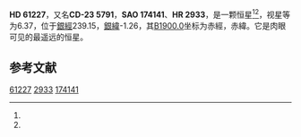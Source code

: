 {{Starbox begin
| name = HD 61227
}}
{{Starbox observe
| epoch = [[J2000.0|J2000.0]]
| constell = [[大犬座|大犬座]]<ref name=SIMBAD>{{cite web
 | url=http://simbad.u-strasbg.fr/simbad/sim-id?Ident=HR+2933
 | title=Pulsating variable Star
 | publisher=Centre de Données astronomiques de Strasbourg
 | work=SIMBAD
 | accessdate=2012-07-13
 | archive-date=2016-03-18
 | archive-url=https://web.archive.org/web/20160318220125/http://simbad.u-strasbg.fr/simbad/sim-id?Ident=HR+2933
 | dead-url=no
 }}</ref><ref name=DATA>{{cite web
 | url=http://vizier.u-strasbg.fr/viz-bin/VizieR-5?-out.add=.&-source=5050&-corr=PK=HR&-out.max=9999&HR=2933
 | title=VizieR Detailed Page
 | accessdate=2012-07-13
 | archive-date=2016-03-04
 | archive-url=https://web.archive.org/web/20160304141856/http://vizier.u-strasbg.fr/viz-bin/VizieR-5?-out.add=.&-source=5050&-corr=PK=HR&-out.max=9999&HR=2933
 | dead-url=no
 }}</ref>
| 星官 = 
| ra = {{RA|7|37|16.8}}<ref name=SIMBAD /><ref name=DATA />
| dec = {{DEC|-23|46|30}}<ref name=SIMBAD /><ref name=DATA />
| appmag_v = 6.37<ref name=SIMBAD /><ref name=DATA />
}}
{{Starbox character
| class = F0II<ref name=SIMBAD /><ref name=DATA />
| b-v = 0.54<ref name=SIMBAD /><ref name=DATA />
| u-b = 0.44<ref name=SIMBAD /><ref name=DATA />
| r-i = <ref name=SIMBAD /><ref name=DATA />
| variable = 
}}
{{Starbox astrometry
| radial_v = 0.44
| prop_mo_ra = 18
| parallax = 
| p_error = 
}}
{{Starbox catalog
| names =CD-23 5791，[[SAO星表|SAO]] 174141，[[HD星表|HD]] 61227，[[HR星表|HR]] 2933}}
{{Starbox reference |Simbad=HR+2933}}
{{Starbox end}}

'''HD 61227'''，又名'''CD-23 5791'''，'''SAO 174141'''、'''HR 2933'''，是一颗恒星<ref name=SIMBAD /><ref name=DATA />，视星等为6.37，位于[[銀道座標系|銀經]]239.15，[[銀道座標系|銀緯]]-1.26，其[[B1900.0|B1900.0]]坐标为赤經{{RA|7|33|3.2}}，赤緯{{DEC|-23|-1.26|3}}。它是肉眼可见的最遥远的恒星。

== 参考文献 ==
{{reflist}}

{{star-stub}}

[[Category:HD和HDE天體|61227]]
[[Category:HR天體|2933]]
[[Category:SAO天體|174141]]